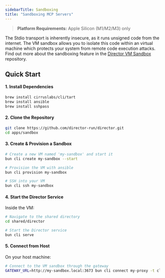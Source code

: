 ```yaml
---
sidebarTitle: Sandboxing
title: "Sandboxing MCP Servers"
---
```


> **Platform Requirements:** Apple Silicon (M1/M2/M3) only

The Stdio transport is inherently insecure, as it runs unsigned code from the internet. The VM sandbox allows you to isolate this code within an virtual machine which protects your system from remote code execution attacks. Find out more about the sandboxing feature in the [Director VM Sandbox](https://github.com/director-run/director/tree/main/apps/sandbox) repository.


## Quick Start

#### 1. Install Dependencies

```bash
brew install cirruslabs/cli/tart
brew install ansible
brew install sshpass
```

#### 2. Clone the Repository

```bash
git clone https://github.com/director-run/director.git
cd apps/sandbox
```

#### 3. Create & Provision a Sandbox

```bash
# Create a new VM named 'my-sandbox' and start it
bun cli create my-sandbox --start

# Provision the VM with ansible
bun cli provision my-sandbox

# SSH into your VM
bun cli ssh my-sandbox

```


#### 4. Start the Director Service

Inside the VM:

```bash
# Navigate to the shared directory
cd shared/director

# Start the Director service
bun cli serve
```

#### 5. Connect from Host

On your host machine:

```bash
# Connect to the VM sandbox through the gateway
GATEWAY_URL=http://my-sandbox.local:3673 bun cli connect my-proxy -t claude
```
